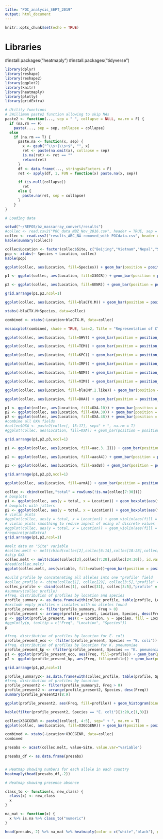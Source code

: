 ```yaml
---
title: "POC_analysis_SEPT_2019"
output: html_document
---
```


```r
knitr::opts_chunk$set(echo = TRUE)
```
# Libraries
#install.packages("heatmaply")
#install.packages("tidyverse")

```r
library(dplyr)
library(reshape)
library(reshape2)
library(ggplot2)
library(knitr)
library(heatmaply)
library(plotly)
library(gridExtra)
```

```r
# Utility functions
# JWilliman paste2 function allowing to skip NAs
paste2 <- function(..., sep = " ", collapse = NULL, na.rm = F) {
  if (na.rm == F)
    paste(..., sep = sep, collapse = collapse)
  else
    if (na.rm == T) {
      paste.na <- function(x, sep) {
        x <- gsub("^\\s+|\\s+$", "", x)
        ret <- paste(na.omit(x), collapse = sep)
        is.na(ret) <- ret == ""
        return(ret)
      }
      df <- data.frame(..., stringsAsFactors = F)
      ret <- apply(df, 1, FUN = function(x) paste.na(x, sep))

      if (is.null(collapse))
        ret
      else {
        paste.na(ret, sep = collapse)
      }
    }
}

# Loading data

setwd("~/REPOS/bz_massarray_convert/results")
#collec <- read.csv2("POC_data_NBZ_Nov_2016.csv", header = TRUE, sep = ",", na.strings = "")
collec <- read.csv2("results_ABC_NA-removed_with POCdata.csv", header = TRUE, sep = ",", na.strings = "")
kable(summary(collec))
```

```r
collec$Location <- factor(collec$Site, c("Beijing","Vietnam","Nepal","Singapore","Sydney","Italy", "UK", "New York", "Chicago", "Brazil"))
pop <- xtabs(~ Species + Location, collec)
kable(pop)
```

```r
ggplot(collec, aes(Location, fill=Species)) + geom_bar(position = position_stack(reverse = TRUE)) + theme(axis.text.x=element_text(angle=60, hjust=1)) + ggtitle("Distribution of samples per countries by species")
```

```r
p1 <- ggplot(collec, aes(Location, fill=X3GCR)) + geom_bar(position = position_stack(reverse = TRUE)) + facet_wrap(~ Species) + theme(axis.text.x=element_text(angle=60, hjust=1)) + ggtitle("Distribution of 3GCR alleles by country and species")

p2 <- ggplot(collec, aes(Location, fill=GENR)) + geom_bar(position = position_stack(reverse = TRUE)) + facet_wrap(~ Species) + theme(axis.text.x=element_text(angle=60, hjust=1)) + ggtitle("Distribution of GENR alleles by country and species")

grid.arrange(p1,p2,ncol=1)
```

```r
ggplot(collec, aes(Location, fill=blaCTX.M)) + geom_bar(position = position_stack(reverse = TRUE)) + facet_wrap(~ Species) + theme(axis.text.x=element_text(angle=60, hjust=1)) + ggtitle("Distribution of CTX-M alleles by country and species")
```

```r
xtabs(~blaCTX.M+Species, data=collec)
```

```r
combined <- xtabs(~Location+blaCTX.M, data=collec)

mosaicplot(combined, shade = TRUE, las=2, Title = "Representation of CTX-M alleles combinations depending on country")
```

```r
ggplot(collec, aes(Location, fill=SHV)) + geom_bar(position = position_stack(reverse = TRUE)) + facet_wrap(~ Species) + theme(axis.text.x=element_text(angle=60, hjust=1)) + ggtitle("Distribution of SHV alleles by country and species")
```

```r
ggplot(collec, aes(Location, fill=TEM)) + geom_bar(position = position_stack(reverse = TRUE)) + facet_wrap(~ Species) + theme(axis.text.x=element_text(angle=60, hjust=1)) + ggtitle("Distribution of TEM alleles by country and species")
```

```r
ggplot(collec, aes(Location, fill=KPC)) + geom_bar(position = position_stack(reverse = TRUE)) + facet_wrap(~ Species) + theme(axis.text.x=element_text(angle=60, hjust=1)) + ggtitle("Distribution of KPC alleles by country and species")
```

```r
ggplot(collec, aes(Location, fill=IMP)) + geom_bar(position = position_stack(reverse = TRUE)) + facet_wrap(~ Species) + theme(axis.text.x=element_text(angle=60, hjust=1)) + ggtitle("Distribution of IMP alleles by country and species")
```

```r
ggplot(collec, aes(Location, fill=NDM)) + geom_bar(position = position_stack(reverse = TRUE)) + facet_wrap(~ Species) + theme(axis.text.x=element_text(angle=60, hjust=1)) + ggtitle("Distribution of NDM alleles by country and species")
```

```r
ggplot(collec, aes(Location, fill=VIM)) + geom_bar(position = position_stack(reverse = TRUE)) + facet_wrap(~ Species) + theme(axis.text.x=element_text(angle=60, hjust=1)) + ggtitle("Distribution of VIM alleles by country and species")
```

```r
ggplot(collec, aes(Location, fill=blaCMY.2.like)) + geom_bar(position = position_stack(reverse = TRUE)) + facet_wrap(~ Species) + theme(axis.text.x=element_text(angle=60, hjust=1)) + ggtitle("Distribution of CMY-2 alleles by country and species")
```

```r
ggplot(collec, aes(Location, fill=DHA)) + geom_bar(position = position_stack(reverse = TRUE)) + facet_wrap(~ Species) + theme(axis.text.x=element_text(angle=60, hjust=1)) + ggtitle("Distribution of DHA alleles by country and species")
```

```r
p1 <- ggplot(collec, aes(Location, fill=OXA.10)) + geom_bar(position = position_stack(reverse = TRUE)) + facet_wrap(~ Species) + theme(axis.text.x=element_text(angle=60, hjust=1)) + ggtitle("Distribution of OXA-10 alleles by country and species")
p2 <- ggplot(collec, aes(Location, fill=OXA.30)) + geom_bar(position = position_stack(reverse = TRUE)) + facet_wrap(~ Species) + theme(axis.text.x=element_text(angle=60, hjust=1)) + ggtitle("Distribution of OXA-30 alleles by country and species")
p3 <- ggplot(collec, aes(Location, fill=OXA.48)) + geom_bar(position = position_stack(reverse = TRUE)) + facet_wrap(~ Species) + theme(axis.text.x=element_text(angle=60, hjust=1)) + ggtitle("Distribution of OXA-48 alleles by country and species")
#combine all OXA fields
#collec$OXA <- paste2(collec[, 15:17], sep=" + ", na.rm = T)
#ggplot(collec, aes(Location, fill=OXA)) + geom_bar(position = position_stack(reverse = TRUE)) + facet_wrap(~ Species) + theme(axis.text.x=element_text(angle=60, hjust=1)) + ggtitle("Distribution of OXA alleles by country and species")

grid.arrange(p1,p2,p3,ncol=1)
```

```r
p1 <- ggplot(collec, aes(Location, fill=aac.3..II)) + geom_bar(position = position_stack(reverse = TRUE)) + facet_wrap(~ Species) + theme(axis.text.x=element_text(angle=60, hjust=1)) + ggtitle("Distribution of aac.3.II alleles by country and species")

p2 <- ggplot(collec, aes(Location, fill=aacA4)) + geom_bar(position = position_stack(reverse = TRUE)) + facet_wrap(~ Species) + theme(axis.text.x=element_text(angle=60, hjust=1)) + ggtitle("Distribution of aacA4 alleles by country and species")

p3 <- ggplot(collec, aes(Location, fill=aadB)) + geom_bar(position = position_stack(reverse = TRUE)) + facet_wrap(~ Species) + theme(axis.text.x=element_text(angle=60, hjust=1))+ ggtitle("Distribution of aadB alleles by country and species")

grid.arrange(p1,p2,p3,ncol=1)
```

```r
ggplot(collec, aes(Location, fill=armA)) + geom_bar(position = position_stack(reverse = TRUE)) + facet_wrap(~ Species) + theme(axis.text.x=element_text(angle=60, hjust=1)) + ggtitle("Distribution of armA alleles by country and species")
```

```r
collec <- cbind(collec,"total" = rowSums(!is.na(collec[7:30])))
# boxplots
p1 <- ggplot(collec, aes(y = total, x = Location)) + geom_boxplot(aes(fill = Location)) + facet_wrap(~ Species) + theme(axis.text.x=element_text(angle=60, hjust=1)) + ggtitle("Total number of alleles identified per strain, by country and species")
# boxplots with jitters
p2 <- ggplot(collec, aes(y = total, x = Location)) + geom_boxplot(aes(fill = Location)) + facet_wrap(~ Species) + geom_jitter() + theme(axis.text.x=element_text(angle=60, hjust=1))
# violin plots
#ggplot(collec, aes(y = total, x = Location)) + geom_violin(aes(fill = Location)) + facet_wrap(~ Species) + theme(axis.text.x=element_text(angle=60, hjust=1))
# violin plots smoothing to reduce impact of using of discrete values
#ggplot(collec, aes(y = total, x = Location)) + geom_violin(aes(fill = Location), adjust=1.5) + facet_wrap(~ Species) + theme(axis.text.x=element_text(angle=60, hjust=1))
#require(gridExtra)
grid.arrange(p1,p2,ncol=1)
```

```r
#melt data on "Site" variable
#collec.melt <- melt(cbind(collec[2],collec[6:14],collec[18:28],collec[30]), id.vars='Site')
#skip OXA
collec.melt <- melt(cbind(collec[2],collec[7:20],collec[24:30]), id.vars='Site')
#head(collec.melt)
ggplot(collec.melt, aes(variable, fill=value))+geom_bar(position = position_stack(reverse = TRUE)) + facet_wrap(~ Site, scales="free_x") + theme(axis.text.x=element_text(angle=60, hjust=1)) + theme(legend.position="none") + ggtitle("Distribution of alleles by alleles types and by country")
```

```r
#build profile by concatenating all alleles into one "profile" field
#collec_profile <- cbind(collec[1], collec[29], collec[3:5],"profile" = paste2(collec[,6:28], sep= " + ", na.rm = T))
collec_profile <- cbind(collec[1], collec[31], collec[3:5],"profile" = paste2(collec[,7:30], sep= " + ", na.rm = T))
#summary(collec_profile)
#freq. distribution of profiles by location and species
profile_summary <- as.data.frame(with(collec_profile, table(profile, Location, Species)))
#exclude empty profiles = isolates with no alleles found
profile_present <- filter(profile_summary, Freq > 0)
profile_present <- arrange(profile_present, Location, Species, desc(Freq))
p <- ggplot(profile_present, aes(x = Location, y = Species, fill = Location)) + geom_jitter(aes(size=Freq, alpha=1, colour= Location)) + scale_size_area(max_size = 10) + theme(axis.text.x=element_text(angle=30, hjust=1))+ ggtitle("Number of representative strains per unique profile, by country and species")
#ggplotly(p, tooltip = c("Freq", "Location", "Species"))
p
```

```r
#freq. distribution of profiles by location for E. coli
profile_present_eco <- (filter(profile_present, Species == "E. coli"))
#freq. distribution of profiles by location for K. pneumoniae
profile_present_kp <- (filter(profile_present, Species == "K. pneumoniae"))
p1 <- ggplot(profile_present_eco, aes(Freq, fill=profile)) + geom_bar(position = position_stack(reverse = TRUE)) + facet_wrap(~ Location, scales="free_x") + theme(axis.text.x=element_text(angle=60, hjust=1)) + theme(legend.position="none") + ggtitle("Distribution of profiles in relation to their occurence in E. coli, by country")
p2 <- ggplot(profile_present_kp, aes(Freq, fill=profile)) + geom_bar(position = position_stack(reverse = TRUE)) + facet_wrap(~ Location, scales="free_x") + theme(axis.text.x=element_text(angle=60, hjust=1)) + theme(legend.position="none") + ggtitle("Distribution of profiles in relation to their occurence in K. pneumoniae, by country")

grid.arrange(p1,p2,ncol=1)
```

```r
profile_summary2<- as.data.frame(with(collec_profile, table(profile, Species)))
#freq. distribution of profiles by location
profile_present2 <- filter(profile_summary2, Freq > 0)
profile_present2 <- arrange(profile_present2, Species, desc(Freq))
summary(profile_present2)[8:9]

```

```r
ggplot(profile_present2, aes(Freq, fill=profile)) + geom_histogram(binwidth = 1) + facet_wrap(~ Species, scales="fixed") + theme(axis.text.x=element_text(angle=60, hjust=1)) + theme(legend.position="none") + ggtitle("Distribution of unique profiles in relation to their number of occurence by species")
```

```r
kable(filter(profile_present2, Species == "E. coli")[1:20,c(1,3)])
```



```r
collec$X3GCGENR <- paste2(collec[, 4:5], sep=" + ", na.rm = T)
ggplot(collec, aes(Location, fill=X3GCGENR)) + geom_bar(position = position_stack(reverse = TRUE)) + facet_wrap(~ Species) + theme(axis.text.x=element_text(angle=60, hjust=1)) + ggtitle("Distribution of 3GC + GENR combined phenotypes by country and species") + scale_fill_manual("legend", values = c("R" = "grey", "R + R" = "red", "R + S" = "orange", "S + R" = "orange", "S + S" = "yellow", "S" = "grey"))
```
```r
combined <- xtabs(~Location+X3GCGENR, data=collec)
combined
```



```r
presabs <- acast(collec.melt, value~Site, value.var="variable")
```

```r
presabs_df <- as.data.frame(presabs)


# Heatmap showing numbers for each allele in each country
heatmaply(head(presabs_df,-2))

```

```r
# Heatmap showing presence absence

class_to <- function(x, new_class) {
  class(x) <- new_class
  x
}

na_mat <- function(x) {
  x %>% is.na %>% class_to("numeric") 
}

head(presabs,-2) %>% na_mat %>% heatmaply(color = c("white","black"), grid_color = "grey", k_col =3, k_row = 3, margins = c(70, 300))
```
